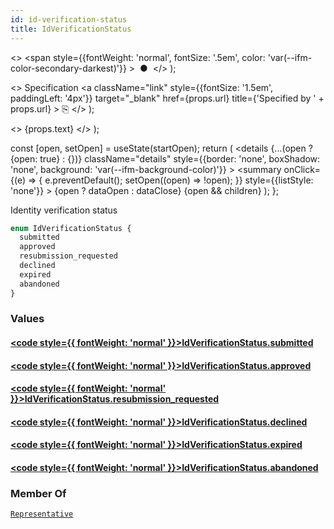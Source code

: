 ```yaml
---
id: id-verification-status
title: IdVerificationStatus
---
```


  <>
    <span
      style={{fontWeight: 'normal', fontSize: '.5em', color: 'var(--ifm-color-secondary-darkest)'}}
    >
      &nbsp;●&nbsp;
    </span>
  </>
);

  <>
    Specification
    <a
      className="link"
      style={{fontSize: '1.5em', paddingLeft: '4px'}}
      target="_blank"
      href={props.url}
      title={'Specified by ' + props.url}
    >
      ⎘
    </a>
  </>
);

  <>
    <span className={props.class}>{props.text}</span>
  </>
);


  const [open, setOpen] = useState(startOpen);
  return (
    <details
      {...(open ? {open: true} : {})}
      className="details"
      style={{border: 'none', boxShadow: 'none', background: 'var(--ifm-background-color)'}}
    >
      <summary
        onClick={(e) => {
          e.preventDefault();
          setOpen((open) => !open);
        }}
        style={{listStyle: 'none'}}
      >
        {open ? dataOpen : dataClose}
      </summary>
      {open && children}
    </details>
  );
};

Identity verification status

```graphql
enum IdVerificationStatus {
  submitted
  approved
  resubmission_requested
  declined
  expired
  abandoned
}
```

### Values

#### [<code style={{ fontWeight: 'normal' }}>IdVerificationStatus.<b>submitted</b></code>](#)

#### [<code style={{ fontWeight: 'normal' }}>IdVerificationStatus.<b>approved</b></code>](#)

#### [<code style={{ fontWeight: 'normal' }}>IdVerificationStatus.<b>resubmission_requested</b></code>](#)

#### [<code style={{ fontWeight: 'normal' }}>IdVerificationStatus.<b>declined</b></code>](#)

#### [<code style={{ fontWeight: 'normal' }}>IdVerificationStatus.<b>expired</b></code>](#)

#### [<code style={{ fontWeight: 'normal' }}>IdVerificationStatus.<b>abandoned</b></code>](#)

### Member Of

[`Representative`](/docs/apis/graphql/types/objects/representative.mdx) <Badge class="badge badge--secondary badge--relation" text="object"/>
